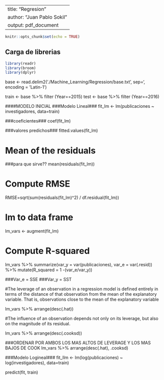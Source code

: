
---
title: "Regresion"
author: "Juan Pablo Sokil"
output: pdf_document
---

```r
knitr::opts_chunk$set(echo = TRUE)
```

## Carga de librerias##

```r
library(readr)
library(broom)
library(dplyr)
```




base <- read.delim2('./Machine_Learning/Regression/base.txt', sep='\t', encoding = 'Latin-1')

train <- base %>% filter (Year==2015)
test <- base %>% filter (Year==2016)








####MODELO INICIAL
###Modelo Lineal###
fit_lm <- lm(publicaciones ~ investigadores, data=train)

###coeficientes###
coef(fit_lm)

###valores predichos###
fitted.values(fit_lm)

# Mean of the residuals
###para que sirve??
mean(residuals(fit_lm))

# Compute RMSE
RMSE=sqrt(sum(residuals(fit_lm)^2) / df.residual(fit_lm))



# lm to data frame
lm_vars <- augment(fit_lm)

# Compute R-squared
lm_vars %>%
  summarize(var_y = var(publicaciones), var_e = var(.resid)) %>%
  mutate(R_squared = 1 -(var_e/var_y))
  
###Var_e = SSE
###Var_y = SST




#The leverage of an observation in a regression model is defined entirely in terms of the distance of that observation from the mean of the explanatory variable. That is, observations close to the mean of the explanatory variable

lm_vars %>%
arrange(desc(.hat))

#The influence of an observation depends not only on its leverage, but also on the magnitude of its residual.

lm_vars %>%
arrange(desc(.cooksd))

###ORDENAR POR AMBOS LOS MAS ALTOS DE LEVERAGE Y LOS MAS BAJOS DE COOK
lm_vars %>%
arrange(desc(.hat), .cooksd)


###Modelo Logineal###
fit_llm <- lm(log(publicaciones) ~ log(investigadores), data=train)


predict(fit, train)



